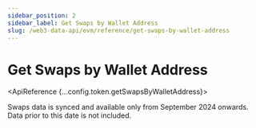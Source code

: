 ```yaml
---
sidebar_position: 2
sidebar_label: Get Swaps by Wallet Address
slug: /web3-data-api/evm/reference/get-swaps-by-wallet-address
---
```




# Get Swaps by Wallet Address <MainnetBadge />

<SolanaApiBanner
  customTitle="Looking for swaps by wallet address on Solana?"
  customText="Access swaps by wallet address data using our powerful Solana API"
  customButtonText="Explore Solana API"
  customButtonLink="/web3-data-api/solana/reference/get-swaps-by-wallet-address"
/>

<ApiReference {...config.token.getSwapsByWalletAddress}>
  <Admonition type="info" title="Note">
    <p>
      Swaps data is synced and available only from September 2024 onwards. Data
      prior to this date is not included.
    </p>
  </Admonition>
</ApiReference>
